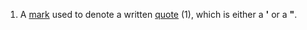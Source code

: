 #A [[mark]] used to denote a written [[quote]] (1), which is either a '''<nowiki>'</nowiki>''' or a '''"'''.
